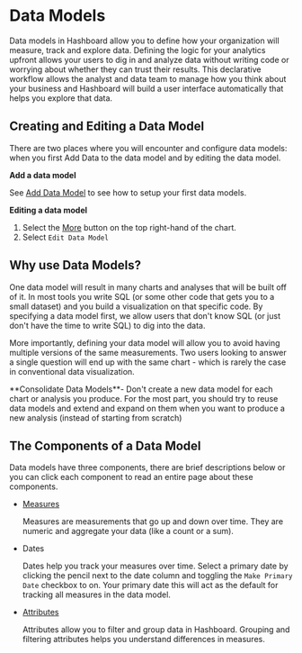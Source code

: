 
# Data Models

Data models in Hashboard allow you to define how your organization will measure, track and explore data. Defining the logic for your analytics upfront allows your users to dig in and analyze data without writing code or worrying about whether they can trust their results. This declarative workflow allows the analyst and data team to manage how you think about your business and Hashboard will build a user interface automatically that helps you explore that data.

## Creating and Editing a Data Model

There are two places where you will encounter and configure data models: when you first Add Data to the data model and by editing the data model.

**Add a data model**

See [Add Data Model](/docs/data-modeling/add-data-model) to see how to setup your first data models.

**Editing a data model**

1. Select the [More](/docs/visualizing-data/chart-menu) button on the top right-hand of the chart.
2. Select `Edit Data Model`

## Why use Data Models?

One data model will result in many charts and analyses that will be built off of it. In most tools you write SQL (or some other code that gets you to a small dataset) and you build a visualization on that specific code. By specifying a data model first, we allow users that don't know SQL (or just don't have the time to write SQL) to dig into the data.

More importantly, defining your data model will allow you to avoid having multiple versions of the same measurements. Two users looking to answer a single question will end up with the same chart - which is rarely the case in conventional data visualization.

<Callout type="info">
  **Consolidate Data Models**- Don't create a new data model for each chart or
  analysis you produce. For the most part, you should try to reuse data models
  and extend and expand on them when you want to produce a new analysis (instead
  of starting from scratch)
</Callout>

## The Components of a Data Model

Data models have three components, there are brief descriptions below or you can click each component to read an entire page about these components.

- [Measures](/docs/data-modeling/measures)

  Measures are measurements that go up and down over time. They are numeric and aggregate your data (like a count or a sum).

- Dates

  Dates help you track your measures over time. Select a primary date by clicking the pencil next to the date column and toggling the `Make Primary Date` checkbox to on. Your primary date this will act as the default for tracking all measures in the data model.

- [Attributes](/docs/visualizing-data/attribute-tray)

  Attributes allow you to filter and group data in Hashboard. Grouping and filtering attributes helps you understand differences in measures.
